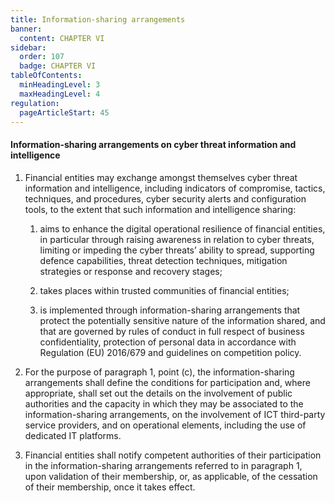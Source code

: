 ```yaml
---
title: Information-sharing arrangements
banner:
  content: CHAPTER VI
sidebar:
  order: 107
  badge: CHAPTER VI
tableOfContents:
  minHeadingLevel: 3
  maxHeadingLevel: 4
regulation:
  pageArticleStart: 45
---
```


<Article number="45" />

#### Information-sharing arrangements on cyber threat information and intelligence

1. Financial entities may exchange amongst themselves cyber threat information and intelligence, including indicators of  compromise, tactics, techniques, and procedures, cyber security alerts and configuration tools, to the extent that such  information and intelligence sharing: 

    1. aims to enhance the digital operational resilience of financial entities, in particular through raising awareness in relation  to cyber threats, limiting or impeding the cyber threats’ ability to spread, supporting defence capabilities, threat  detection techniques, mitigation strategies or response and recovery stages; 

    2. takes places within trusted communities of financial entities; 

    3. is implemented through information-sharing arrangements that protect the potentially sensitive nature of the  information shared, and that are governed by rules of conduct in full respect of business confidentiality, protection of  personal data in accordance with Regulation (EU) 2016/679 and guidelines on competition policy. 

2. For the purpose of paragraph 1, point (c), the information-sharing arrangements shall define the conditions for  participation and, where appropriate, shall set out the details on the involvement of public authorities and the capacity in  which they may be associated to the information-sharing arrangements, on the involvement of ICT third-party service  providers, and on operational elements, including the use of dedicated IT platforms. 

3. Financial entities shall notify competent authorities of their participation in the information-sharing arrangements  referred to in paragraph 1, upon validation of their membership, or, as applicable, of the cessation of their membership,  once it takes effect. 
